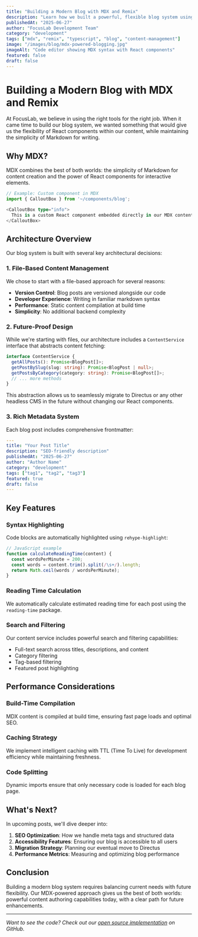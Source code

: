 ```yaml
---
title: "Building a Modern Blog with MDX and Remix"
description: "Learn how we built a powerful, flexible blog system using MDX, Remix.js, and TypeScript with future-proofing for Directus integration."
publishedAt: "2025-06-27"
author: "FocusLab Development Team"
category: "development"
tags: ["mdx", "remix", "typescript", "blog", "content-management"]
image: "/images/blog/mdx-powered-blogging.jpg"
imageAlt: "Code editor showing MDX syntax with React components"
featured: false
draft: false
---
```


# Building a Modern Blog with MDX and Remix

At FocusLab, we believe in using the right tools for the right job. When it came time to build our blog system, we wanted something that would give us the flexibility of React components within our content, while maintaining the simplicity of Markdown for writing.

## Why MDX?

MDX combines the best of both worlds: the simplicity of Markdown for content creation and the power of React components for interactive elements.

```typescript
// Example: Custom component in MDX
import { CalloutBox } from '~/components/blog';

<CalloutBox type="info">
  This is a custom React component embedded directly in our MDX content!
</CalloutBox>
```

## Architecture Overview

Our blog system is built with several key architectural decisions:

### 1. File-Based Content Management

We chose to start with a file-based approach for several reasons:

- **Version Control**: Blog posts are versioned alongside our code
- **Developer Experience**: Writing in familiar markdown syntax
- **Performance**: Static content compilation at build time
- **Simplicity**: No additional backend complexity

### 2. Future-Proof Design

While we're starting with files, our architecture includes a `ContentService` interface that abstracts content fetching:

```typescript
interface ContentService {
  getAllPosts(): Promise<BlogPost[]>;
  getPostBySlug(slug: string): Promise<BlogPost | null>;
  getPostsByCategory(category: string): Promise<BlogPost[]>;
  // ... more methods
}
```

This abstraction allows us to seamlessly migrate to Directus or any other headless CMS in the future without changing our React components.

### 3. Rich Metadata System

Each blog post includes comprehensive frontmatter:

```yaml
---
title: "Your Post Title"
description: "SEO-friendly description"
publishedAt: "2025-06-27"
author: "Author Name"
category: "development"
tags: ["tag1", "tag2", "tag3"]
featured: true
draft: false
---
```

## Key Features

### Syntax Highlighting

Code blocks are automatically highlighted using `rehype-highlight`:

```javascript
// JavaScript example
function calculateReadingTime(content) {
  const wordsPerMinute = 200;
  const words = content.trim().split(/\s+/).length;
  return Math.ceil(words / wordsPerMinute);
}
```

### Reading Time Calculation

We automatically calculate estimated reading time for each post using the `reading-time` package.

### Search and Filtering

Our content service includes powerful search and filtering capabilities:

- Full-text search across titles, descriptions, and content
- Category filtering
- Tag-based filtering
- Featured post highlighting

## Performance Considerations

### Build-Time Compilation

MDX content is compiled at build time, ensuring fast page loads and optimal SEO.

### Caching Strategy

We implement intelligent caching with TTL (Time To Live) for development efficiency while maintaining freshness.

### Code Splitting

Dynamic imports ensure that only necessary code is loaded for each blog page.

## What's Next?

In upcoming posts, we'll dive deeper into:

1. **SEO Optimization**: How we handle meta tags and structured data
2. **Accessibility Features**: Ensuring our blog is accessible to all users
3. **Migration Strategy**: Planning our eventual move to Directus
4. **Performance Metrics**: Measuring and optimizing blog performance

## Conclusion

Building a modern blog system requires balancing current needs with future flexibility. Our MDX-powered approach gives us the best of both worlds: powerful content authoring capabilities today, with a clear path for future enhancements.

---

*Want to see the code? Check out our [open source implementation](https://github.com/focus-lab-ltd/focuslab) on GitHub.*